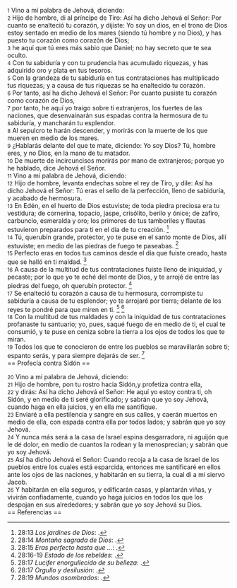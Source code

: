 {{anchor|1}} <small>1</small> Vino a mí palabra de Jehová, diciendo:<br>
{{anchor|2}} <small>2</small> Hijo de hombre, di al príncipe de Tiro: Así ha dicho Jehová el Señor: Por cuanto se enalteció tu corazón, y dijiste: Yo soy un dios, en el trono de Dios estoy sentado en medio de los mares (siendo tú hombre y no Dios), y has puesto tu corazón como corazón de Dios;<br>
{{anchor|3}} <small>3</small> he aquí que tú eres más sabio que Daniel; no hay secreto que te sea oculto.<br>
{{anchor|4}} <small>4</small> Con tu sabiduría y con tu prudencia has acumulado riquezas, y has adquirido oro y plata en tus tesoros.<br>
{{anchor|5}} <small>5</small> Con la grandeza de tu sabiduría en tus contrataciones has multiplicado tus riquezas; y a causa de tus riquezas se ha enaltecido tu corazón.<br>
{{anchor|6}} <small>6</small> Por tanto, así ha dicho Jehová el Señor: Por cuanto pusiste tu corazón como corazón de Dios,<br>
{{anchor|7}} <small>7</small> por tanto, he aquí yo traigo sobre ti extranjeros, los fuertes de las naciones, que desenvainarán sus espadas contra la hermosura de tu sabiduría, y mancharán tu esplendor.<br>
{{anchor|8}} <small>8</small> Al sepulcro te harán descender, y morirás con la muerte de los que mueren en medio de los mares.<br>
{{anchor|9}} <small>9</small> ¿Hablarás delante del que te mate, diciendo: Yo soy Dios? Tú, hombre eres, y no Dios, en la mano de tu matador.<br>
{{anchor|10}} <small>10</small> De muerte de incircuncisos morirás por mano de extranjeros; porque yo he hablado, dice Jehová el Señor.<br>
{{anchor|11}} <small>11</small> Vino a mí palabra de Jehová, diciendo:<br>
{{anchor|12}} <small>12</small> Hijo de hombre, levanta endechas sobre el rey de Tiro, y dile: Así ha dicho Jehová el Señor: Tú eras el sello de la perfección, lleno de sabiduría, y acabado de hermosura.<br>
{{anchor|13}} <small>13</small> En Edén, en el huerto de Dios estuviste; de toda piedra preciosa era tu vestidura; de cornerina, topacio, jaspe, crisólito, berilo y ónice; de zafiro, carbunclo, esmeralda y oro; los primores de tus tamboriles y flautas estuvieron preparados para ti en el día de tu creación. <ref>28:13 ''Los jardines de Dios'': {{lib|LU|43|6|1}}.</ref><br>
{{anchor|14}} <small>14</small> Tú, querubín grande, protector, yo te puse en el santo monte de Dios, allí estuviste; en medio de las piedras de fuego te paseabas. <ref>28:14 ''Montaña sagrada de Dios'': {{lib|LU|53|1|1}}.</ref><br>
{{anchor|15}} <small>15</small> Perfecto eras en todos tus caminos desde el día que fuiste creado, hasta que se halló en ti maldad. <ref>28:15 ''Eras perfecto hasta que ...'': {{lib|LU|53|1|1}}.</ref><br>
{{anchor|16}} <small>16</small> A causa de la multitud de tus contrataciones fuiste lleno de iniquidad, y pecaste; por lo que yo te eché del monte de Dios, y te arrojé de entre las piedras del fuego, oh querubín protector. <ref>28:16-19 ''Estado de los rebeldes'': {{lib|LU|53|9|6}}.</ref><br>
{{anchor|17}} <small>17</small> Se enalteció tu corazón a causa de tu hermosura, corrompiste tu sabiduría a causa de tu esplendor; yo te arrojaré por tierra; delante de los reyes te pondré para que miren en ti. <ref>28:17 ''Lucifer enorgullecido de su belleza'': {{lib|LU|53|1|3}}.</ref> <ref>28:17 ''Orgullo y desilusión'': {{lib|LU|53|2|5}}.</ref><br>
{{anchor|18}} <small>18</small> Con la multitud de tus maldades y con la iniquidad de tus contrataciones profanaste tu santuario; yo, pues, saqué fuego de en medio de ti, el cual te consumió, y te puse en ceniza sobre la tierra a los ojos de todos los que te miran.<br>
{{anchor|19}} <small>19</small> Todos los que te conocieron de entre los pueblos se maravillarán sobre ti; espanto serás, y para siempre dejarás de ser. <ref>28:19 ''Mundos asombrados'': {{lib|LU|53|9|7}}.</ref><br>
== Profecía contra Sidón ==

{{anchor|20}} <small>20</small> Vino a mí palabra de Jehová, diciendo:<br>
{{anchor|21}} <small>21</small> Hijo de hombre, pon tu rostro hacia Sidón,y profetiza contra ella,<br>
{{anchor|22}} <small>22</small> y dirás: Así ha dicho Jehová el Señor: He aquí yo estoy contra ti, oh Sidón, y en medio de ti seré glorificado; y sabrán que yo soy Jehová, cuando haga en ella juicios, y en ella me santifique.<br>
{{anchor|23}} <small>23</small> Enviaré a ella pestilencia y sangre en sus calles, y caerán muertos en medio de ella, con espada contra ella por todos lados; y sabrán que yo soy Jehová.<br>
{{anchor|24}} <small>24</small> Y nunca más será a la casa de Israel espina desgarradora, ni aguijón que le dé dolor, en medio de cuantos la rodean y la menosprecian; y sabrán que yo soy Jehová.<br>
{{anchor|25}} <small>25</small> Así ha dicho Jehová el Señor: Cuando recoja a la casa de Israel de los pueblos entre los cuales está esparcida, entonces me santificaré en ellos ante los ojos de las naciones, y habitarán en su tierra, la cual di a mi siervo Jacob.<br>
{{anchor|26}} <small>26</small> Y habitarán en ella seguros, y edificarán casas, y plantarán viñas, y vivirán confiadamente, cuando yo haga juicios en todos los que los despojan en sus alrededores; y sabrán que yo soy Jehová su Dios.<br>
== Referencias ==

<references />
